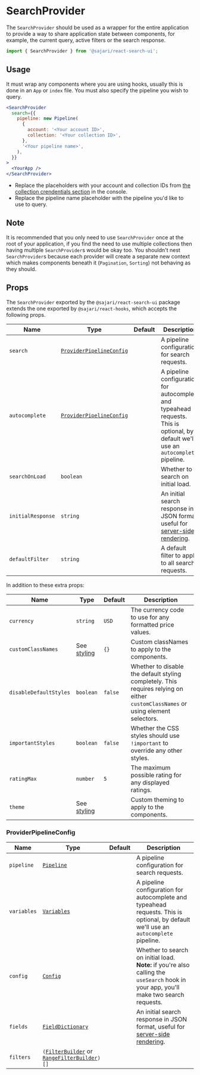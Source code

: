 
<SEO title="SearchProvider" description="The SearchProvider component..." />

# SearchProvider

The `SearchProvider` should be used as a wrapper for the entire application to provide a way to share application state between components, for example, the current query, active filters or the search response.

```js
import { SearchProvider } from '@sajari/react-search-ui';
```

## Usage

It must wrap any components where you are using hooks, usually this is done in an `App` or `index` file. You must also specify the pipeline you wish to query.

```jsx live=false
<SearchProvider
  search={{
    pipeline: new Pipeline(
      {
        account: '<Your account ID>',
        collection: '<Your collection ID>',
      },
      '<Your pipeline name>',
    ),
  }}
>
  <YourApp />
</SearchProvider>
```

- Replace the placeholders with your account and collection IDs from [the collection crendentials section](https://www.sajari.com/console/collection/credentials) in the console.
- Replace the pipeline name placeholder with the pipeline you'd like to use to query.

## Note

It is recommended that you only need to use `SearchProvider` once at the root of your application, if you find the need to use multiple collections then having multiple `SearchProvider`s would be okay too. You shouldn't nest `SearchProvider`s because each provider will create a separate new context which makes components beneath it (`Pagination`, `Sorting`) not behaving as they should.

## Props

The `SearchProvider` exported by the `@sajari/react-search-ui` package extends the one exported by `@sajari/react-hooks`, which accepts the following props.

| Name              | Type                                                | Default | Description                                                                                                                          |
| ----------------- | --------------------------------------------------- | ------- | ------------------------------------------------------------------------------------------------------------------------------------ |
| `search`          | [`ProviderPipelineConfig`](#providerpipelineconfig) |         | A pipeline configuration for search requests.                                                                                        |
| `autocomplete`    | [`ProviderPipelineConfig`](#providerpipelineconfig) |         | A pipeline configuration for autocomplete and typeahead requests. This is optional, by default we'll use an `autocomplete` pipeline. |
| `searchOnLoad`    | `boolean`                                           |         | Whether to search on initial load.                                                                                                   |
| `initialResponse` | `string`                                            |         | An initial search response in JSON format, useful for [server-side rendering](/ssr).                                                 |
| `defaultFilter`   | `string`                                            |         | A default filter to apply to all search requests.                                                                                    |

In addition to these extra props:

| Name                   | Type                    | Default | Description                                                                                                                       |
| ---------------------- | ----------------------- | ------- | --------------------------------------------------------------------------------------------------------------------------------- |
| `currency`             | `string`                | `USD`   | The currency code to use for any formatted price values.                                                                          |
| `customClassNames`     | See [styling](/styling) | `{}`    | Custom classNames to apply to the components.                                                                                     |
| `disableDefaultStyles` | `boolean`               | `false` | Whether to disable the default styling completely. This requires relying on either `customClassNames` or using element selectors. |
| `importantStyles`      | `boolean`               | `false` | Whether the CSS styles should use `!important` to override any other styles.                                                      |
| `ratingMax`            | `number`                | `5`     | The maximum possible rating for any displayed ratings.                                                                            |
| `theme`                | See [styling](/styling) |         | Custom theming to apply to the components.                                                                                        |

### ProviderPipelineConfig

| Name        | Type                                                                                                     | Default | Description                                                                                                                            |
| ----------- | -------------------------------------------------------------------------------------------------------- | ------- | -------------------------------------------------------------------------------------------------------------------------------------- |
| `pipeline`  | [`Pipeline`](/classes/pipeline)                                                                          |         | A pipeline configuration for search requests.                                                                                          |
| `variables` | [`Variables`](/classes/variables)                                                                        |         | A pipeline configuration for autocomplete and typeahead requests. This is optional, by default we'll use an `autocomplete` pipeline.   |
| `config`    | [`Config`](/classes/config)                                                                              |         | Whether to search on initial load. **Note:** if you're also calling the `useSearch` hook in your app, you'll make two search requests. |
| `fields`    | [`FieldDictionary`](/classes/fielddictionary)                                                            |         | An initial search response in JSON format, useful for [server-side rendering](/ssr).                                                   |
| `filters`   | `(`[`FilterBuilder`](/classes/filterbuilder) or [`RangeFilterBuilder`](/classes/rangefilterbuilder)`)[]` |         |                                                                                                                                        |

